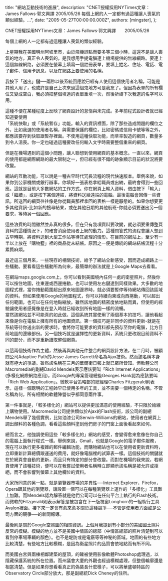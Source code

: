 
  title: "網站互動技術的進展",
  description: "CNET授權採用NYTimes文章：James Fallows‧郭文興譯 2005/05/26 每個上網的人一定都有過這種讓人喪氣的類似經驗。...",
  date: "2005-05-27T00:00:00.000Z",
  authors: [mingster],
};

<p>CNET授權採用NYTimes文章：James Fallows‧郭文興譯　　2005/05/26</p>
<p>每個上網的人一定都有過這種讓人喪氣的類似經驗。</p>
<p>上星期我在美國明州阿坡里市，由於飛機誤點而要多等三個小時，這還不是讓人喪氣的地方。真正令人喪氣的，是我想用手提電腦連上機場提供的無線網路。要連上這個無線網路，必須要在螢幕上填寫一個註冊表單，要填上姓名、住址、電話、電子郵件、信用卡訊息，以及在網路上要使用的名稱。</p>
<p>我按下「送出」鍵──兩秒以後系統回應說已經有人使用這個使用者名稱，可能是其他人用了，也或許是自己上次來過這個鬼地方可是我忘了。但因為表單的所有欄位又變成空白，我必須把整個填過的表單重填一次，然後祈禱下次我選的名字可以用。</p>
<p>這種不便在某種程度上反映了網頁設計的怠惰與未完成。多年前程式設計者就已經知道要使用<br />「系統快取」或「系統暫存」功能。輸入的資訊裡面，除了那些造成問題的欄位之外，比如我選的使用者名稱，與需要保護的欄位，比如密碼或信用卡號等等之外，都應該要存到快取跟暫存裡面。不使用這種快取功能，而草率製造的網頁，數量多到令人沮喪。你一定也碰過這種要改任何輸入文字時需要整個重來的網頁。</p>
<p>但是在機場遇到的這個小問題，讓人聯想到使用網頁的基本概念。一直以來，網頁的使用都是網際網路的最大限制之一，但已經有很不錯的跡象顯示目前的狀況將要改變。</p>
<p>網站的互動功能，可以說是一種古早時代冗長流程的現代快速版本。舉例來說，如果你到公家機關或銀行辦事，你填好一張表格拿給職員或出納，最終會得到一些回應。這就是目前大多數網站的工作方式。你在網頁上輸入資料，借由按下「輸入」或「繼續」，或是按下某個連結，將資料送給遠端的電腦。最後電腦會回傳一些資訊。所送回的網頁往往像是你從職員那裡拿回的表格一樣是靜態的。如果你想要更多其他資訊-比如新的搜尋結果，或在其他日期的其他航班-你就必須要送出另一個要求，等待另一個回應。</p>
<p>這些浪費的時間雖然並非真的很多。但在只有幾項資料要改變，就必須要重傳整頁資料的這種情況下，的確會消磨使用者上網的動力。這種問答式的流程會讓人想到古早時期，將資料送到大型工作站等待其處理的情形。在目前的網站上，至少有一半以上放在「購物籃」裡的商品從未結帳。原因之一便是傳統的網站結帳流程十分累贅麻煩。</p>
<p>最近這三個月來，一些現存的相關技術，給予了網站全新感受，因而造成網路上一些騷動。要看看這些騷動所為何來，最簡單的辦法就是上Google Maps去看看。</p>
<p>在網站maps.google.com上，你可以看到美國境內任何一處的衛星照片。然後你可以按住地圖，往東邊或西邊捲動，也可以使用左右鍵達到同樣效果。大多數的地圖程式裡，當你捲動範圍超出原來地圖邊界時，就必須要暫停等待網站傳回該區域的資料。但如果使用Google的地圖程式，你可以持續向東或向西捲動，可以超出任何範圍，也可以在任何地點縮放。雖然該地圖的精密度依地點而異，但使用的經驗讓使用者感覺像是在登入時就已經收到所有地圖一樣的流暢。<br />當然該網站並不可能真的如此做。這個系統其實使用了兩個基本的技巧，讓他看起來像是你在電腦上擁有所有的地圖資訊。第一個技巧是非同步的資料更新-就是在系統等待你送出新的要求時，會將你可能要求的資料都先預存至你的電腦，比方目前地圖的邊緣部份。另一個技巧就是選擇性的更新資料，系統只更改跟目前資料不同的部分，而不是重新讀取整個網頁。</p>
<p>以這兩個技術作為主體，然後再與其他元件整合的網頁設計方法，在二月時，被顧問公司Adaptive Path的Jesse James Garrett命名為Ajax技術。然而該名稱本身就有極大的爭議。雖然該名稱在三月的華爾街日報上就已眾所皆知。但軟體公司Macromedia的副總David Mendels表示應該要叫「Rich Internet Applications」(多樣化網際網路應用)，而Google的專案管理總監Georges Hank認為應該要叫「Rich Web Application」。微軟平台策略部的總經理Charles Fitzgerald則表示，這樣一個聰明的工程師早已使用多年的工具，並不需要一個特定的名稱。不管名稱為何，所有相關的軟體陣營似乎都同意兩件事。</p>
<p>第一件事就是，「較多樣化的」網站可以提供更加滿意的使用經驗，不只限於給線上購物使用。Macromedia公司提供類似於Ajax的Flash技術，該公司的副總Mendels舉了幾個實例，比如油漆公司Serwin-Williams的網站，使用者在網頁上調出顏料的各種色調，看看這些顏料塗到他們房子的門窗上面後看起來如何。</p>
<p>總而言之，他強調使用這些「較多樣化的」網站的感受，會變得愈來愈像在你自己的電腦上面執行程式一樣。舉例來說，Gmail，也就是Google的電子郵件服務，現在可以執行更多複雜的郵件編輯功能，而購物網站也可以在使用者更新資料時，立即重新計算總價跟運送的費用，就好像電腦裡的試算表一樣。這個技術的關鍵就在於網頁會自動的更新，而且只有特定的部分會改變。而對在機場的我來說，若網頁使用了該種技術，便可以在我嘗試使用者名稱時立即顯示該名稱是被允許或拒絕，而不會影響到螢幕上其他欄位的資料。</p>
<p>大家所同意的另一點，就是瀏覽器市場的差異性──Internet Explorer，Firefox，Opera跟其他的瀏覽器，讓設置一個可以在每種瀏覽器上運作的「多樣化」工具難上加難。而Mendels認為解答就是他們公司可以在任何平台上執行的Flash技術。而微軟的Fitzgerald則表示解答是被包含在下一版視窗Longhorn的一組執行工具Avalon裡面。接下來一定會有愈來愈多關於這種競爭──不管是使用者方面或是公司方面的競爭──的新聞報導。</p>
<p>最後則是關於Google空照圖的相關資訊。上個月我提到有小部分的美國國土照片反常的模糊。模糊的地方並不是美國中情區的總部（中情區總部的照片清楚到可以看到停車場車輛的顏色）。也不是堤防或是電廠等等神秘的區域。地圖的有些地方比較清楚，有些地方比較模糊，是因為衛星照片的品質會依地點而有所不同。</p>
<p>而美國白宮與兩棟相鄰建築的屋頂，的確被使用影像軟體Photoshop處理過，以隱藏保護系統的所在位置。而州議會大廈的外觀也經過模糊處理，但整個輪廓還是相當清楚。但是如果你想看看真正的偽裝長什麼樣子，可以將華盛頓特區的Observatory Circle部分放大，那是副總統Dick Cheney的住所。</p>
